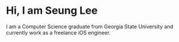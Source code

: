 # Hi, I am Seung Lee

I am a Computer Science graduate from Georgia State University and currently work as a freelance iOS engineer.

